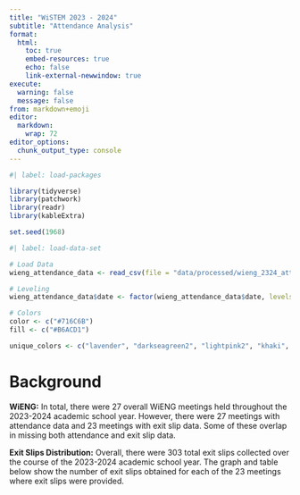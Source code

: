 ```yaml
---
title: "WiSTEM 2023 - 2024"
subtitle: "Attendance Analysis"
format:
  html:
    toc: true
    embed-resources: true
    echo: false
    link-external-newwindow: true
execute:
  warning: false
  message: false
from: markdown+emoji  
editor: 
  markdown: 
    wrap: 72
editor_options: 
  chunk_output_type: console
---
```


```r
#| label: load-packages

library(tidyverse)
library(patchwork)
library(readr)
library(kableExtra)

set.seed(1968)
```

```r
#| label: load-data-set

# Load Data
wieng_attendance_data <- read_csv(file = "data/processed/wieng_2324_attendance_processed.csv")

# Leveling
wieng_attendance_data$date <- factor(wieng_attendance_data$date, levels = c("Oct 6th", "Oct 13th", "Oct 20th", "Nov 3rd", "Nov 17th", "Dec 1st", "Dec 8th", "Dec 15th", "Dec 16th", "Jan 19th", "Jan 26th", "Feb 2nd", "Feb 9th", "Feb 16th", "Feb 23rd", "Mar 1st", "Mar 8th", "Mar 15th", "Mar 22nd", "Apr 5th", "Apr 12th", "Apr 19th", "Apr 26th", "May 3rd", "May 10th", "May 17th"))

# Colors
color <- c("#716C6B")
fill <- c("#B6ACD1")

unique_colors <- c("lavender", "darkseagreen2", "lightpink2", "khaki", "lightcyan2", "peachpuff")
```

# Background

**WiENG:** In total, there were 27 overall WiENG meetings held throughout the 2023-2024 academic school year. However, there were 27 meetings with attendance data and 23 meetings with exit slip data. Some of these overlap in missing both attendance and exit slip data.

**Exit Slips Distribution:** Overall, there were 303 total exit slips collected over the course of the 2023-2024 academic school year. The graph and table below show the number of exit slips obtained for each of the 23 meetings where exit slips were provided.

